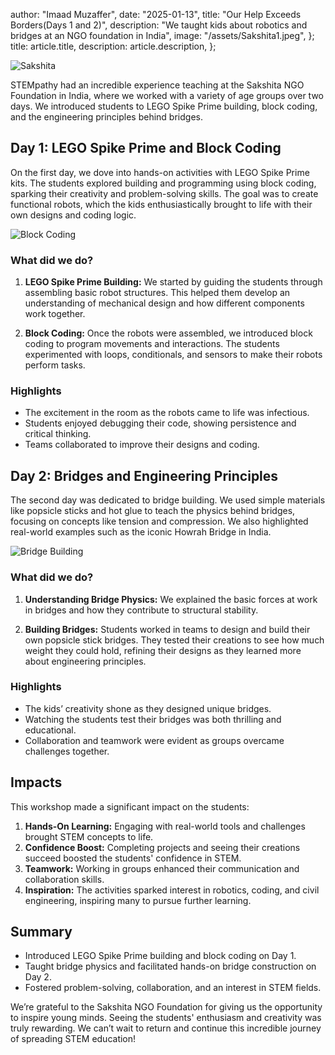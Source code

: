   author: "Imaad Muzaffer",
  date: "2025-01-13",
  title: "Our Help Exceeds Borders(Days 1 and 2)",
  description:
    "We taught kids about robotics and bridges at an NGO foundation in India",
  image: "/assets/Sakshita1.jpeg",
};
  title: article.title,
  description: article.description,
};


![Sakshita](/assets/Sakshita1.jpeg)

STEMpathy had an incredible experience teaching at the Sakshita NGO Foundation in India, where we worked with a variety of age groups over two days. We introduced students to LEGO Spike Prime building, block coding, and the engineering principles behind bridges.

## Day 1: LEGO Spike Prime and Block Coding

On the first day, we dove into hands-on activities with LEGO Spike Prime kits. The students explored building and programming using block coding, sparking their creativity and problem-solving skills. The goal was to create functional robots, which the kids enthusiastically brought to life with their own designs and coding logic.

![Block Coding](/assets/block-coding.jpeg)

### What did we do?

1. **LEGO Spike Prime Building:** We started by guiding the students through assembling basic robot structures. This helped them develop an understanding of mechanical design and how different components work together.
   
2. **Block Coding:** Once the robots were assembled, we introduced block coding to program movements and interactions. The students experimented with loops, conditionals, and sensors to make their robots perform tasks.

### Highlights
- The excitement in the room as the robots came to life was infectious.
- Students enjoyed debugging their code, showing persistence and critical thinking.
- Teams collaborated to improve their designs and coding.

## Day 2: Bridges and Engineering Principles

The second day was dedicated to bridge building. We used simple materials like popsicle sticks and hot glue to teach the physics behind bridges, focusing on concepts like tension and compression. We also highlighted real-world examples such as the iconic Howrah Bridge in India.

![Bridge Building](/assets/bridges.jpeg)

### What did we do?

1. **Understanding Bridge Physics:** We explained the basic forces at work in bridges and how they contribute to structural stability.
   
2. **Building Bridges:** Students worked in teams to design and build their own popsicle stick bridges. They tested their creations to see how much weight they could hold, refining their designs as they learned more about engineering principles.

### Highlights
- The kids’ creativity shone as they designed unique bridges.
- Watching the students test their bridges was both thrilling and educational.
- Collaboration and teamwork were evident as groups overcame challenges together.

## Impacts

This workshop made a significant impact on the students:

1. **Hands-On Learning:** Engaging with real-world tools and challenges brought STEM concepts to life.
2. **Confidence Boost:** Completing projects and seeing their creations succeed boosted the students' confidence in STEM.
3. **Teamwork:** Working in groups enhanced their communication and collaboration skills.
4. **Inspiration:** The activities sparked interest in robotics, coding, and civil engineering, inspiring many to pursue further learning.

## Summary

- Introduced LEGO Spike Prime building and block coding on Day 1.
- Taught bridge physics and facilitated hands-on bridge construction on Day 2.
- Fostered problem-solving, collaboration, and an interest in STEM fields.

We’re grateful to the Sakshita NGO Foundation for giving us the opportunity to inspire young minds. Seeing the students' enthusiasm and creativity was truly rewarding. We can’t wait to return and continue this incredible journey of spreading STEM education!



